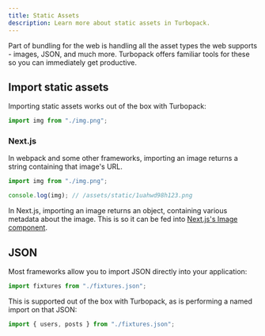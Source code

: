 ```yaml
---
title: Static Assets
description: Learn more about static assets in Turbopack.
---
```


Part of bundling for the web is handling all the asset types the web supports - images, JSON, and much more. Turbopack offers familiar tools for these so you can immediately get productive.

## Import static assets

Importing static assets works out of the box with Turbopack:

```ts title="my-file.ts"
import img from "./img.png";
```

### Next.js

In webpack and some other frameworks, importing an image returns a string containing that image's URL.

```ts title="my-file.ts"
import img from "./img.png";

console.log(img); // /assets/static/1uahwd98h123.png
```

In Next.js, importing an image returns an object, containing various metadata about the image. This is so it can be fed into [Next.js's Image component](https://nextjs.org/docs/basic-features/image-optimization#local-images).

## JSON

Most frameworks allow you to import JSON directly into your application:

```ts title="my-file.ts"
import fixtures from "./fixtures.json";
```

This is supported out of the box with Turbopack, as is performing a named import on that JSON:

```ts title="my-file.ts"
import { users, posts } from "./fixtures.json";
```
